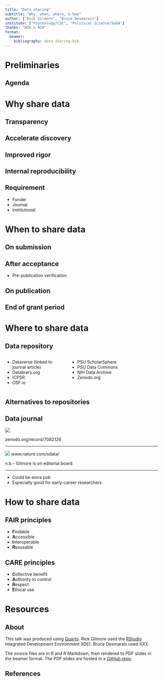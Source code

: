 ```yaml
---
title: "Data sharing"
subtitle: "Why, when, where, & how"
author: ["Rick Gilmore", "Bruce Desmarais"]
institute: ["Psychology/CSC", "Political Science/SoDA"]
thanks: "NSF & NIH"
format: 
  beamer:
    bibliography: data-sharing.bib
---
```


# Preliminaries

## Agenda

# Why share data

## Transparency

## Accelerate discovery

## Improved rigor

## Internal reproducibility

## Requirement

- Funder
- Journal
- Institutional

# When to share data

## On submission

## After acceptance

- Pre-publication verification

## On publication

## End of grant period

# Where to share data

## Data repository

:::: {.columns}

::: {.column width="40%"}

- Dataverse (linked to journal article)
- Databrary.org
- ICPSR
- OSF.io

:::

::: {.column width="60%"}

- PSU ScholarSphere
- PSU Data Commons
- NIH Data Archive
- Zenodo.org

:::

::::

## Alternatives to repositories

## Data journal

![](img/data-journals-list-zenodo.png) 

zenodo.org/record/7082126

---

![](img/nature-sci-data-home-page.png)
www.nature.com/sdata/

n.b.-- Gilmore is on editorial board.

---

- Could be extra pub
- Especially good for early-career researchers

# How to share data

## FAIR principles

- **F**indable
- **A**ccessible
- **I**nteroperable
- **R**esusable

\cite{Wilkinson2016-qr}
<!-- [Wilkinson et al., 2018](http://dx.doi.org/10.1038/sdata.2016.18) -->

## CARE principles

- **C**ollective benefit
- **A**uthority to control
- **R**espect
- **E**thical use

\cite{Carroll2021-cr}
<!-- [Carroll et al., 2021](http://dx.doi.org/10.1038/s41597-021-00892-0) -->

# Resources

## About

This talk was produced using [Quarto](https://quarto.org).
Rick Gilmore used the [RStudio](https://posit.co/products/open-source/rstudio/)
Integrated Development Environment (IDE).
Bruce Desmarais used XXX.

The source files are in R and R Markdown, then rendered to PDF slides in the beamer format. 
The PDF slides are hosted in a [GitHub repo](https://github.com/penn-state-open-science/bootcamp-2023-data-sharing).

## References
